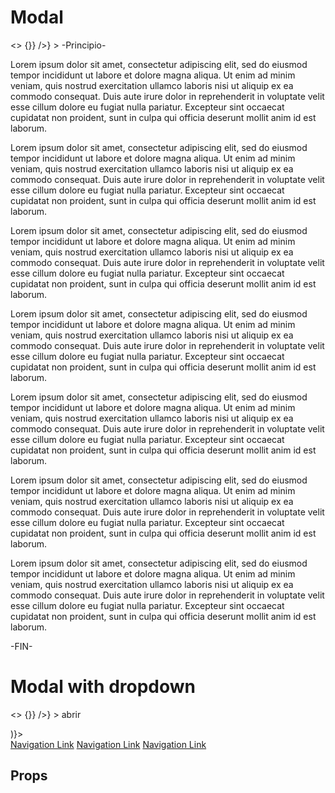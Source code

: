 
<Meta title="Molecules|Modal" component={Modal} />

# Modal

<Preview>
  <Story name="Modal">
    <>
      <Modal
        title={text(
          'Title',
          "Hello"
        )}
        portalSelector={text(
          'Portal Selector',
          "body"
        )}
        expandedModal={boolean('Expanded modal', false)}
        showOverFlowContent={boolean('Show Over Flow Content', false)}
        overlay0pacity={boolean('Overlay Opacity', false)}
        topPosition={boolean('Top Position', false)}
        responsiveSize={select(
          'Responsive Size',
          {
            Small: 'S',
            Medium: 'M',
            Large: 'L',
          },
          'S'
        )}
        modalTrigger={<Button text="open modal" onClick={() => {}} />}
      >
        <span>-Principio-</span>
        <p>
          Lorem ipsum dolor sit amet, consectetur adipiscing elit, sed do
          eiusmod tempor incididunt ut labore et dolore magna aliqua. Ut enim ad
          minim veniam, quis nostrud exercitation ullamco laboris nisi ut
          aliquip ex ea commodo consequat. Duis aute irure dolor in
          reprehenderit in voluptate velit esse cillum dolore eu fugiat nulla
          pariatur. Excepteur sint occaecat cupidatat non proident, sunt in
          culpa qui officia deserunt mollit anim id est laborum.
        </p>
        <p>
          Lorem ipsum dolor sit amet, consectetur adipiscing elit, sed do
          eiusmod tempor incididunt ut labore et dolore magna aliqua. Ut enim ad
          minim veniam, quis nostrud exercitation ullamco laboris nisi ut
          aliquip ex ea commodo consequat. Duis aute irure dolor in
          reprehenderit in voluptate velit esse cillum dolore eu fugiat nulla
          pariatur. Excepteur sint occaecat cupidatat non proident, sunt in
          culpa qui officia deserunt mollit anim id est laborum.
        </p>
        <p>
          Lorem ipsum dolor sit amet, consectetur adipiscing elit, sed do
          eiusmod tempor incididunt ut labore et dolore magna aliqua. Ut enim ad
          minim veniam, quis nostrud exercitation ullamco laboris nisi ut
          aliquip ex ea commodo consequat. Duis aute irure dolor in
          reprehenderit in voluptate velit esse cillum dolore eu fugiat nulla
          pariatur. Excepteur sint occaecat cupidatat non proident, sunt in
          culpa qui officia deserunt mollit anim id est laborum.
        </p>
        <p>
          Lorem ipsum dolor sit amet, consectetur adipiscing elit, sed do
          eiusmod tempor incididunt ut labore et dolore magna aliqua. Ut enim ad
          minim veniam, quis nostrud exercitation ullamco laboris nisi ut
          aliquip ex ea commodo consequat. Duis aute irure dolor in
          reprehenderit in voluptate velit esse cillum dolore eu fugiat nulla
          pariatur. Excepteur sint occaecat cupidatat non proident, sunt in
          culpa qui officia deserunt mollit anim id est laborum.
        </p>
        <p>
          Lorem ipsum dolor sit amet, consectetur adipiscing elit, sed do
          eiusmod tempor incididunt ut labore et dolore magna aliqua. Ut enim ad
          minim veniam, quis nostrud exercitation ullamco laboris nisi ut
          aliquip ex ea commodo consequat. Duis aute irure dolor in
          reprehenderit in voluptate velit esse cillum dolore eu fugiat nulla
          pariatur. Excepteur sint occaecat cupidatat non proident, sunt in
          culpa qui officia deserunt mollit anim id est laborum.
        </p>
        <p>
          Lorem ipsum dolor sit amet, consectetur adipiscing elit, sed do
          eiusmod tempor incididunt ut labore et dolore magna aliqua. Ut enim ad
          minim veniam, quis nostrud exercitation ullamco laboris nisi ut
          aliquip ex ea commodo consequat. Duis aute irure dolor in
          reprehenderit in voluptate velit esse cillum dolore eu fugiat nulla
          pariatur. Excepteur sint occaecat cupidatat non proident, sunt in
          culpa qui officia deserunt mollit anim id est laborum.
        </p>
         <p>
          Lorem ipsum dolor sit amet, consectetur adipiscing elit, sed do
          eiusmod tempor incididunt ut labore et dolore magna aliqua. Ut enim ad
          minim veniam, quis nostrud exercitation ullamco laboris nisi ut
          aliquip ex ea commodo consequat. Duis aute irure dolor in
          reprehenderit in voluptate velit esse cillum dolore eu fugiat nulla
          pariatur. Excepteur sint occaecat cupidatat non proident, sunt in
          culpa qui officia deserunt mollit anim id est laborum.
        </p>
        <span>-FIN-</span>
      </Modal>
    </>
  </Story>
</Preview>

# Modal with dropdown

<Preview>
  <Story name="Modal with dropdown">
    <>
      <Modal
        title="Dropdown"
        showOverFlowContent
        size="S"
        modalTrigger={<Button text="open modal" onClick={() => {}} />}
      >
        <Dropdown hasArrow trigger={(
            <p>abrir</p>
          )}>
          <ListItem type="accentBold"  text="Tu Monedero:" price="40" currency="MXN" />
          <div>
            <NavLink small>
              <a href="#">Navigation Link</a>
            </NavLink>
            <NavLink small>
              <a href="#">Navigation Link</a>
            </NavLink>
            <NavLink small>
              <a href="#">Navigation Link</a>
            </NavLink>
          </div>
        </Dropdown>
      </Modal>
    </>
  </Story>
</Preview>

## Props

<Props of={Modal} />